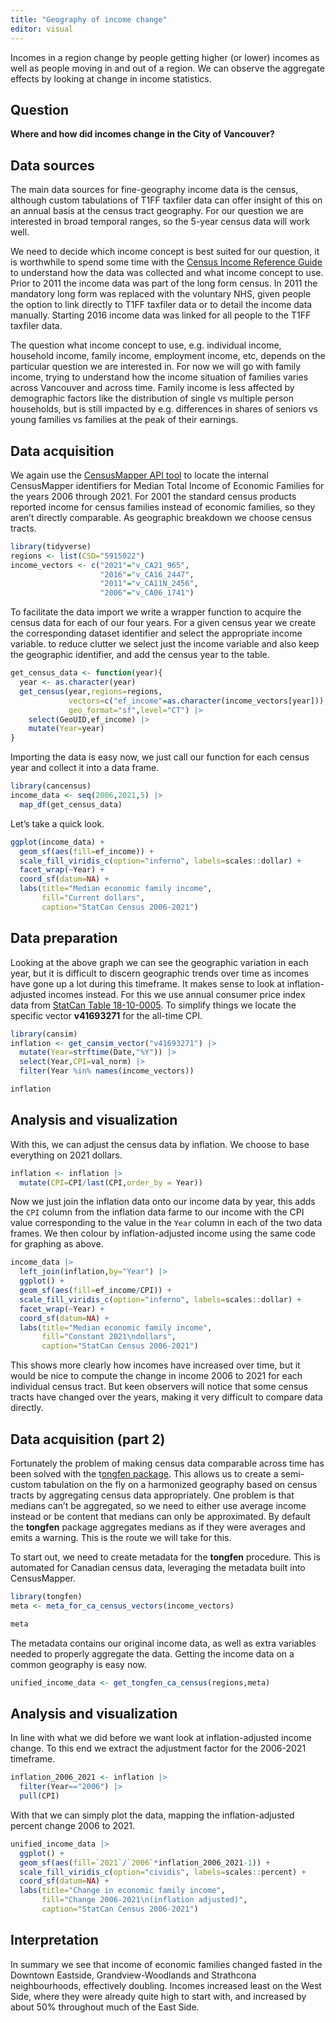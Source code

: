 ```yaml
---
title: "Geography of income change"
editor: visual
---
```


Incomes in a region change by people getting higher (or lower) incomes as well as people moving in and out of a region. We can observe the aggregate effects by looking at change in income statistics.

## Question

**Where and how did incomes change in the City of Vancouver?**

## Data sources

The main data sources for fine-geography income data is the census, although custom tabulations of T1FF taxfiler data can offer insight of this on an annual basis at the census tract geography. For our question we are interested in broad temporal ranges, so the 5-year census data will work well.

We need to decide which income concept is best suited for our question, it is worthwhile to spend some time with the [Census Income Reference Guide](https://www12.statcan.gc.ca/census-recensement/2021/ref/98-500/004/98-500-x2021004-eng.cfm) to understand how the data was collected and what income concept to use. Prior to 2011 the income data was part of the long form census. In 2011 the mandatory long form was replaced with the voluntary NHS, given people the option to link directly to T1FF taxfiler data or to detail the income data manually. Starting 2016 income data was linked for all people to the T1FF taxfiler data.

The question what income concept to use, e.g. individual income, household income, family income, employment income, etc, depends on the particular question we are interested in. For now we will go with family income, trying to understand how the income situation of families varies across Vancouver and across time. Family income is less affected by demographic factors like the distribution of single vs multiple person households, but is still impacted by e.g. differences in shares of seniors vs young families vs families at the peak of their earnings.

## Data acquisition

We again use the [CensusMapper API tool](https://censusmapper.ca/api) to locate the internal CensusMapper identifiers for Median Total Income of Economic Families for the years 2006 through 2021. For 2001 the standard census products reported income for census families instead of economic families, so they aren't directly comparable. As geographic breakdown we choose census tracts.

```r
library(tidyverse)
regions <- list(CSD="5915022")
income_vectors <- c("2021"="v_CA21_965",
                    "2016"="v_CA16_2447",
                    "2011"="v_CA11N_2456",
                    "2006"="v_CA06_1741")
```

To facilitate the data import we write a wrapper function to acquire the census data for each of our four years. For a given census year we create the corresponding dataset identifier and select the appropriate income variable. to reduce clutter we select just the income variable and also keep the geographic identifier, and add the census year to the table.

```r
get_census_data <- function(year){
  year <- as.character(year)
  get_census(year,regions=regions,
             vectors=c("ef_income"=as.character(income_vectors[year])),
             geo_format="sf",level="CT") |>
    select(GeoUID,ef_income) |>
    mutate(Year=year)
}
```

Importing the data is easy now, we just call our function for each census year and collect it into a data frame.

```r
library(cancensus)
income_data <- seq(2006,2021,5) |>
  map_df(get_census_data) 

```

Let's take a quick look.

```r
ggplot(income_data) +
  geom_sf(aes(fill=ef_income)) +
  scale_fill_viridis_c(option="inferno", labels=scales::dollar) +
  facet_wrap(~Year) +
  coord_sf(datum=NA) +
  labs(title="Median economic family income",
       fill="Current dollars",
       caption="StatCan Census 2006-2021")
```

## Data preparation

Looking at the above graph we can see the geographic variation in each year, but it is difficult to discern geographic trends over time as incomes have gone up a lot during this timeframe. It makes sense to look at inflation-adjusted incomes instead. For this we use annual consumer price index data from [StatCan Table 18-10-0005](https://www150.statcan.gc.ca/t1/tbl1/en/cv.action?pid=1810000501). To simplify things we locate the specific vector **v41693271** for the all-time CPI.

```r
library(cansim)
inflation <- get_cansim_vector("v41693271") |>
  mutate(Year=strftime(Date,"%Y")) |>
  select(Year,CPI=val_norm) |>
  filter(Year %in% names(income_vectors))

inflation
```

## Analysis and visualization

With this, we can adjust the census data by inflation. We choose to base everything on 2021 dollars.

```r
inflation <- inflation |>
  mutate(CPI=CPI/last(CPI,order_by = Year))
```

Now we just join the inflation data onto our income data by year, this adds the `CPI` column from the inflation data farme to our income with the CPI value corresponding to the value in the `Year` column in each of the two data frames. We then colour by inflation-adjusted income using the same code for graphing as above.

```r
income_data |>
  left_join(inflation,by="Year") |>
  ggplot() +
  geom_sf(aes(fill=ef_income/CPI)) +
  scale_fill_viridis_c(option="inferno", labels=scales::dollar) +
  facet_wrap(~Year) +
  coord_sf(datum=NA) +
  labs(title="Median economic family income",
       fill="Constant 2021\ndollars",
       caption="StatCan Census 2006-2021")
```

This shows more clearly how incomes have increased over time, but it would be nice to compute the change in income 2006 to 2021 for each individual census tract. But keen observers will notice that some census tracts have changed over the years, making it very difficult to compare data directly.

## Data acquisition (part 2)

Fortunately the problem of making census data comparable across time has been solved with the t[ongfen package](https://mountainmath.github.io/tongfen/index.html). This allows us to create a semi-custom tabulation on the fly on a harmonized geography based on census tracts by aggregating census data appropriately. One problem is that medians can't be aggregated, so we need to either use average income instead or be content that medians can only be approximated. By default the **tongfen** package aggregates medians as if they were averages and emits a warning. This is the route we will take for this.

To start out, we need to create metadata for the **tongfen** procedure. This is automated for Canadian census data, leveraging the metadata built into CensusMapper.

```r
library(tongfen)
meta <- meta_for_ca_census_vectors(income_vectors)

meta
```

The metadata contains our original income data, as well as extra variables needed to properly aggregate the data. Getting the income data on a common geography is easy now.

```r
unified_income_data <- get_tongfen_ca_census(regions,meta)
```

## Analysis and visualization

In line with what we did before we want look at inflation-adjusted income change. To this end we extract the adjustment factor for the 2006-2021 timeframe.

```r
inflation_2006_2021 <- inflation |>
  filter(Year=="2006") |>
  pull(CPI)
```

With that we can simply plot the data, mapping the inflation-adjusted percent change 2006 to 2021.

```r
unified_income_data |>
  ggplot() +
  geom_sf(aes(fill=`2021`/`2006`*inflation_2006_2021-1)) +
  scale_fill_viridis_c(option="cividis", labels=scales::percent) +
  coord_sf(datum=NA) +
  labs(title="Change in economic family income",
       fill="Change 2006-2021\n(inflation adjusted)",
       caption="StatCan Census 2006-2021")
```

## Interpretation

In summary we see that income of economic families changed fasted in the Downtown Eastside, Grandview-Woodlands and Strathcona neighbourhoods, effectively doubling. Incomes increased least on the West Side, where they were already quite high to start with, and increased by about 50% throughout much of the East Side.
